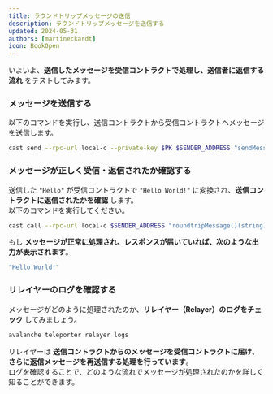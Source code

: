 ```yaml
---
title: ラウンドトリップメッセージの送信
description: ラウンドトリップメッセージを送信する
updated: 2024-05-31  
authors: [martineckardt]  
icon: BookOpen  
---
```



いよいよ、**送信したメッセージを受信コントラクトで処理し、送信者に返信する流れ** をテストしてみます。  

<Steps>  

<Step>  

### **メッセージを送信する**  

以下のコマンドを実行し、送信コントラクトから受信コントラクトへメッセージを送信します。  

```bash 
cast send --rpc-url local-c --private-key $PK $SENDER_ADDRESS "sendMessage(address)" $RECEIVER_ADDRESS
```

</Step>  

<Step>  

### **メッセージが正しく受信・返信されたか確認する**  

送信した `"Hello"` が受信コントラクトで `"Hello World!"` に変換され、**送信コントラクトに返信されたかを確認** します。  
以下のコマンドを実行してください。  

```bash
cast call --rpc-url local-c $SENDER_ADDRESS "roundtripMessage()(string)"
```

もし **メッセージが正常に処理され、レスポンスが届いていれば、次のような出力が表示されます**。  

```bash
"Hello World!"
```

</Step>  

<Step>  

### **リレイヤーのログを確認する**  

メッセージがどのように処理されたのか、**リレイヤー（Relayer）のログをチェック** してみましょう。  

```bash
avalanche teleporter relayer logs
```

リレイヤーは **送信コントラクトからのメッセージを受信コントラクトに届け、さらに返信メッセージを再送信する処理を行っています**。  
ログを確認することで、どのような流れでメッセージが処理されたのかを詳しく知ることができます。  

</Step>  

</Steps>